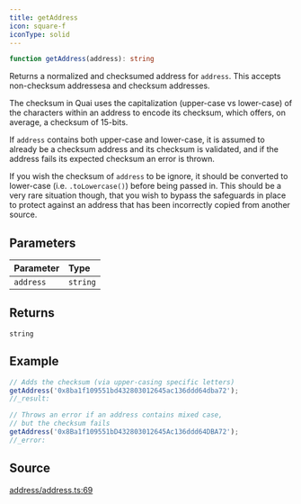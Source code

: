 ```yaml
---
title: getAddress
icon: square-f
iconType: solid
---
```


```ts
function getAddress(address): string
```

Returns a normalized and checksumed address for `address`. This accepts non-checksum addressesa and checksum
addresses.

The checksum in Quai uses the capitalization (upper-case vs lower-case) of the characters within an address to encode
its checksum, which offers, on average, a checksum of 15-bits.

If `address` contains both upper-case and lower-case, it is assumed to already be a checksum address and its checksum
is validated, and if the address fails its expected checksum an error is thrown.

If you wish the checksum of `address` to be ignore, it should be converted to lower-case (i.e. `.toLowercase()`)
before being passed in. This should be a very rare situation though, that you wish to bypass the safeguards in place
to protect against an address that has been incorrectly copied from another source.

## Parameters

| Parameter | Type |
| :------ | :------ |
| `address` | `string` |

## Returns

`string`

## Example

```js
// Adds the checksum (via upper-casing specific letters)
getAddress('0x8ba1f109551bd432803012645ac136ddd64dba72');
//_result:

// Throws an error if an address contains mixed case,
// but the checksum fails
getAddress('0x8Ba1f109551bD432803012645Ac136ddd64DBA72');
//_error:
```

## Source

[address/address.ts:69](https://github.com/dominant-strategies/quais-6.js/blob/e281b3ca939b91260332b67ef4ba6e8b0a3d4134/src/address/address.ts#L69)
